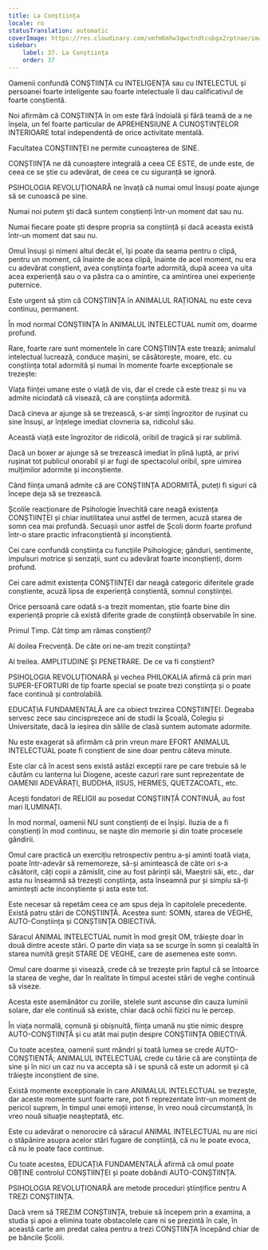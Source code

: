 ```yaml
---
title: La Conștiința
locale: ro
statusTranslation: automatic
coverImage: https://res.cloudinary.com/xmfm6mhw3gwctndtcubgx2rptnae/image/upload/v1740337243/small_cover_educacion_fundamental_a051170f1c.webp
sidebar:
    label: 37. La Conștiința
    order: 37
---
```

Oamenii confundă CONȘTIINȚA cu INTELIGENȚA sau cu INTELECTUL și persoanei foarte inteligente sau foarte intelectuale îi dau calificativul de foarte conștientă.

Noi afirmăm că CONȘTIINȚA în om este fără îndoială și fără teamă de a ne înșela, un fel foarte particular de APREHENSIUNE A CUNOȘTINȚELOR INTERIOARE total independentă de orice activitate mentală.

Facultatea CONȘTIINȚEI ne permite cunoașterea de SINE.

CONȘTIINȚA ne dă cunoaștere integrală a ceea CE ESTE, de unde este, de ceea ce se știe cu adevărat, de ceea ce cu siguranță se ignoră.

PSIHOLOGIA REVOLUȚIONARĂ ne învață că numai omul însuși poate ajunge să se cunoască pe sine.

Numai noi putem ști dacă suntem conștienți într-un moment dat sau nu.

Numai fiecare poate ști despre propria sa conștiință și dacă aceasta există într-un moment dat sau nu.

Omul însuși și nimeni altul decât el, își poate da seama pentru o clipă, pentru un moment, că înainte de acea clipă, înainte de acel moment, nu era cu adevărat conștient, avea conștiința foarte adormită, după aceea va uita acea experiență sau o va păstra ca o amintire, ca amintirea unei experiențe puternice.

Este urgent să știm că CONȘTIINȚA în ANIMALUL RAȚIONAL nu este ceva continuu, permanent.

În mod normal CONȘTIINȚA în ANIMALUL INTELECTUAL numit om, doarme profund.

Rare, foarte rare sunt momentele în care CONȘTIINȚA este trează; animalul intelectual lucrează, conduce mașini, se căsătorește, moare, etc. cu conștiința total adormită și numai în momente foarte excepționale se trezește:

Viața ființei umane este o viață de vis, dar el crede că este treaz și nu va admite niciodată că visează, că are conștiința adormită.

Dacă cineva ar ajunge să se trezească, s-ar simți îngrozitor de rușinat cu sine însuși, ar înțelege imediat clovneria sa, ridicolul său.

Această viață este îngrozitor de ridicolă, oribil de tragică și rar sublimă.

Dacă un boxer ar ajunge să se trezească imediat în plină luptă, ar privi rușinat tot publicul onorabil și ar fugi de spectacolul oribil, spre uimirea mulțimilor adormite și inconștiente.

Când ființa umană admite că are CONȘTIINȚA ADORMITĂ, puteți fi siguri că începe deja să se trezească.

Școlile reacționare de Psihologie învechită care neagă existența CONȘTIINȚEI și chiar inutilitatea unui astfel de termen, acuză starea de somn cea mai profundă. Secuașii unor astfel de Școli dorm foarte profund într-o stare practic infraconștientă și inconștientă.

Cei care confundă conștiința cu funcțiile Psihologice; gânduri, sentimente, impulsuri motrice și senzații, sunt cu adevărat foarte inconștienți, dorm profund.

Cei care admit existența CONȘTIINȚEI dar neagă categoric diferitele grade conștiente, acuză lipsa de experiență conștientă, somnul conștiinței.

Orice persoană care odată s-a trezit momentan, știe foarte bine din experiență proprie că există diferite grade de conștiință observabile în sine.

Primul Timp. Cât timp am rămas conștienți?

Al doilea Frecvență. De câte ori ne-am trezit conștiința?

Al treilea. AMPLITUDINE ȘI PENETRARE. De ce va fi conștient?

PSIHOLOGIA REVOLUȚIONARĂ și vechea PHILOKALIA afirmă că prin mari SUPER-EFORTURI de tip foarte special se poate trezi conștiința și o poate face continuă și controlabilă.

EDUCAȚIA FUNDAMENTALĂ are ca obiect trezirea CONȘTIINȚEI. Degeaba servesc zece sau cincisprezece ani de studii la Școală, Colegiu și Universitate, dacă la ieșirea din sălile de clasă suntem automate adormite.

Nu este exagerat să afirmăm că prin vreun mare EFORT ANIMALUL INTELECTUAL poate fi conștient de sine doar pentru câteva minute.

Este clar că în acest sens există astăzi excepții rare pe care trebuie să le căutăm cu lanterna lui Diogene, aceste cazuri rare sunt reprezentate de OAMENII ADEVĂRAȚI, BUDDHA, IISUS, HERMES, QUETZACOATL, etc.

Acești fondatori de RELIGII au posedat CONȘTIINȚĂ CONTINUĂ, au fost mari ILUMINAȚI.

În mod normal, oamenii NU sunt conștienți de ei înșiși. Iluzia de a fi conștienți în mod continuu, se naște din memorie și din toate procesele gândirii.

Omul care practică un exercițiu retrospectiv pentru a-și aminti toată viața, poate într-adevăr să rememoreze, să-și amintească de câte ori s-a căsătorit, câți copii a zămislit, cine au fost părinții săi, Maeștrii săi, etc., dar asta nu înseamnă să trezești conștiința, asta înseamnă pur și simplu să-ți amintești acte inconștiente și asta este tot.

Este necesar să repetăm ceea ce am spus deja în capitolele precedente. Există patru stări de CONȘTIINȚĂ. Acestea sunt: SOMN, starea de VEGHE, AUTO-Conștiința și CONȘTIINȚA OBIECTIVĂ.

Săracul ANIMAL INTELECTUAL numit în mod greșit OM, trăiește doar în două dintre aceste stări. O parte din viața sa se scurge în somn și cealaltă în starea numită greșit STARE DE VEGHE, care de asemenea este somn.

Omul care doarme și visează, crede că se trezește prin faptul că se întoarce la starea de veghe, dar în realitate în timpul acestei stări de veghe continuă să viseze.

Acesta este asemănător cu zoriile, stelele sunt ascunse din cauza luminii solare, dar ele continuă să existe, chiar dacă ochii fizici nu le percep.

În viața normală, comună și obișnuită, ființa umană nu știe nimic despre AUTO-CONȘTIINȚĂ și cu atât mai puțin despre CONȘTIINȚA OBIECTIVĂ.

Cu toate acestea, oamenii sunt mândri și toată lumea se crede AUTO-CONȘTIENTĂ; ANIMALUL INTELECTUAL crede cu tărie că are conștiința de sine și în nici un caz nu va accepta să i se spună că este un adormit și că trăiește inconștient de sine.

Există momente excepționale în care ANIMALUL INTELECTUAL se trezește, dar aceste momente sunt foarte rare, pot fi reprezentate într-un moment de pericol suprem, în timpul unei emoții intense, în vreo nouă circumstanță, în vreo nouă situație neașteptată, etc.

Este cu adevărat o nenorocire că săracul ANIMAL INTELECTUAL nu are nici o stăpânire asupra acelor stări fugare de conștiință, că nu le poate evoca, că nu le poate face continue.

Cu toate acestea, EDUCAȚIA FUNDAMENTALĂ afirmă că omul poate OBȚINE controlul CONȘTIINȚEI și poate dobândi AUTO-CONȘTIINȚA.

PSIHOLOGIA REVOLUȚIONARĂ are metode proceduri științifice pentru A TREZI CONȘTIINȚA.

Dacă vrem să TREZIM CONȘTIINȚA, trebuie să începem prin a examina, a studia și apoi a elimina toate obstacolele care ni se prezintă în cale, în această carte am predat calea pentru a trezi CONȘTIINȚA începând chiar de pe băncile Școlii.

